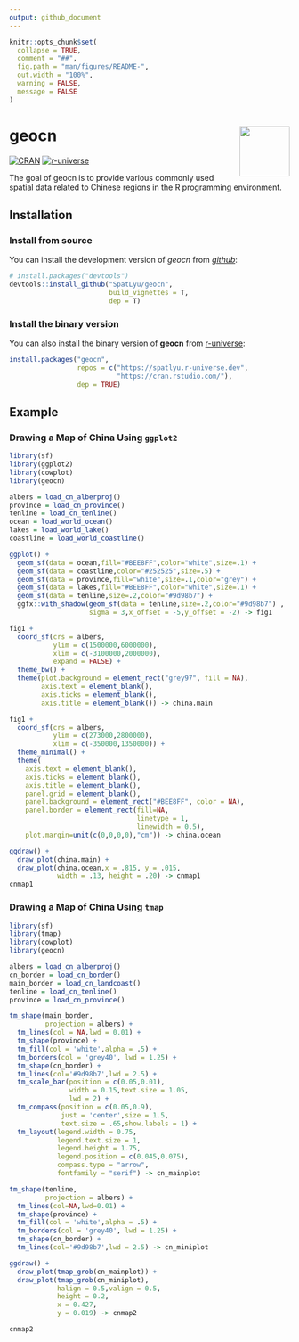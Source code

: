 ```yaml
---
output: github_document
---
```


<!-- README.md is generated from README.Rmd. Please edit that file -->

```r
knitr::opts_chunk$set(
  collapse = TRUE,
  comment = "##",
  fig.path = "man/figures/README-",
  out.width = "100%",
  warning = FALSE,
  message = FALSE
)
```

# geocn <img src="man/figures/logo.png" align="right" height="90"/>

<!-- badges: start -->

[![CRAN](https://www.r-pkg.org/badges/version/geocn)](https://CRAN.R-project.org/package=geocn)
[![r-universe](https://spatlyu.r-universe.dev/badges/geocn)](https://spatlyu.r-universe.dev/geocn)

<!-- badges: end -->

The goal of geocn is to provide various commonly used spatial data related to Chinese regions in the R programming environment.

## Installation

### Install from source

You can install the development version of *geocn* from [*github*](https://github.com/SpatLyu/geocn):

``` r
# install.packages("devtools")
devtools::install_github("SpatLyu/geocn",
                         build_vignettes = T,
                         dep = T)
```

### Install the binary version

You can also install the binary version of **geocn** from [r-universe](https://spatlyu.r-universe.dev/geocn):

``` r
install.packages("geocn", 
                 repos = c("https://spatlyu.r-universe.dev",
                           "https://cran.rstudio.com/"),
                 dep = TRUE)
```

## Example

### Drawing a Map of China Using `ggplot2`

```r
library(sf)
library(ggplot2)
library(cowplot)
library(geocn)

albers = load_cn_alberproj()
province = load_cn_province()
tenline = load_cn_tenline()
ocean = load_world_ocean()
lakes = load_world_lake()
coastline = load_world_coastline()

ggplot() +
  geom_sf(data = ocean,fill="#BEE8FF",color="white",size=.1) +
  geom_sf(data = coastline,color="#252525",size=.5) +
  geom_sf(data = province,fill="white",size=.1,color="grey") + 
  geom_sf(data = lakes,fill="#BEE8FF",color="white",size=.1) +
  geom_sf(data = tenline,size=.2,color="#9d98b7") +
  ggfx::with_shadow(geom_sf(data = tenline,size=.2,color="#9d98b7") , 
                    sigma = 3,x_offset = -5,y_offset = -2) -> fig1

fig1 +
  coord_sf(crs = albers,
           ylim = c(1500000,6000000),
           xlim = c(-3100000,2000000),
           expand = FALSE) +
  theme_bw() +
  theme(plot.background = element_rect("grey97", fill = NA),
        axis.text = element_blank(),
        axis.ticks = element_blank(),
        axis.title = element_blank()) -> china.main

fig1 + 
  coord_sf(crs = albers,
           ylim = c(273000,2800000),
           xlim = c(-350000,1350000)) +
  theme_minimal() +
  theme(
    axis.text = element_blank(),
    axis.ticks = element_blank(),
    axis.title = element_blank(),
    panel.grid = element_blank(),
    panel.background = element_rect("#BEE8FF", color = NA),
    panel.border = element_rect(fill=NA,
                                linetype = 1,
                                linewidth = 0.5),
    plot.margin=unit(c(0,0,0,0),"cm")) -> china.ocean

ggdraw() +
  draw_plot(china.main) +
  draw_plot(china.ocean,x = .815, y = .015,
            width = .13, height = .20) -> cnmap1
cnmap1
```

### Drawing a Map of China Using `tmap`

```r
library(sf)
library(tmap)
library(cowplot)
library(geocn)

albers = load_cn_alberproj()
cn_border = load_cn_border()
main_border = load_cn_landcoast()
tenline = load_cn_tenline()
province = load_cn_province()

tm_shape(main_border,
         projection = albers) +
  tm_lines(col = NA,lwd = 0.01) +
  tm_shape(province) +
  tm_fill(col = 'white',alpha = .5) +
  tm_borders(col = 'grey40', lwd = 1.25) +
  tm_shape(cn_border) +
  tm_lines(col='#9d98b7',lwd = 2.5) +
  tm_scale_bar(position = c(0.05,0.01),
               width = 0.15,text.size = 1.05,
               lwd = 2) +
  tm_compass(position = c(0.05,0.9),
             just = 'center',size = 1.5,
             text.size = .65,show.labels = 1) +
  tm_layout(legend.width = 0.75,
            legend.text.size = 1,
            legend.height = 1.75,
            legend.position = c(0.045,0.075),
            compass.type = "arrow",
            fontfamily = "serif") -> cn_mainplot

tm_shape(tenline,
         projection = albers) +
  tm_lines(col=NA,lwd=0.01) +
  tm_shape(province) +
  tm_fill(col = 'white',alpha = .5) +
  tm_borders(col = 'grey40', lwd = 1.25) +
  tm_shape(cn_border) +
  tm_lines(col='#9d98b7',lwd = 2.5) -> cn_miniplot

ggdraw() +
  draw_plot(tmap_grob(cn_mainplot)) +
  draw_plot(tmap_grob(cn_miniplot),
            halign = 0.5,valign = 0.5,
            height = 0.2,
            x = 0.427,
            y = 0.019) -> cnmap2
```

```r
cnmap2
```
